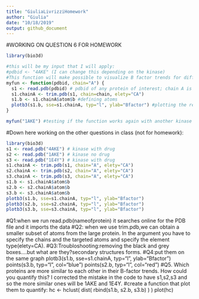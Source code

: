 ```yaml
---
title: "GiuliaLivrizziHomework"
author: "Giulia"
date: "10/18/2019"
output: github_document
---
```

#WORKING ON QUESTION 6 FOR HOMEWORK
```r
library(bio3d)
```
```r
#this will be my input that I will apply:
#pdbid <- "4AKE" (I can change this depending on the kinase)
#This function will make possible to visualize B factor trends for different proteins. 
myfun <- function(pdbid, chain="A") {
  s1 <- read.pdb(pdbid) # pdbid of any protein of interest; chain A is already defined
  s1.chainA <- trim.pdb(s1, chain=chain, elety="CA")
  s1.b <- s1.chainA$atom$b #defining atoms
  plotb3(s1.b, sse=s1.chainA, typ="l", ylab="Bfactor") #plotting the results.
}
```
```r
myfun("1AKE") #testing if the function works again with another kinase name
```


#Down here working on the other questions in class (not for homework):



```r
library(bio3d)
s1 <- read.pdb("4AKE") # kinase with drug
s2 <- read.pdb("1AKE") # kinase no drug
s3 <- read.pdb("1E4Y") # kinase with drug
s1.chainA <- trim.pdb(s1, chain="A", elety="CA")
s2.chainA <- trim.pdb(s2, chain="A", elety="CA")
s3.chainA <- trim.pdb(s3, chain="A", elety="CA")
s1.b <- s1.chainA$atom$b
s2.b <- s2.chainA$atom$b
s3.b <- s3.chainA$atom$b
plotb3(s1.b, sse=s1.chainA, typ="l", ylab="Bfactor")
plotb3(s2.b, sse=s2.chainA, typ="l", ylab="Bfactor")
plotb3(s3.b, sse=s3.chainA, typ="l", ylab="Bfactor")
```
#Q1:when we run read.pdb(nameofprotein) it  searches online for the PDB file and it imports the data
#Q2: when we use trim.pdb,we can obtain a smaller subset of atoms from the large protein. In the argument you have to specify the chains and the targeted atoms and specify the element type(elety=CA). 
#Q3:Troubloshooting:removing the black and grey boxes....but what are they?secondary structures forms. 
#Q4:put them on the same graph
plotb3(s1.b, sse=s1.chainA, typ="l", ylab="Bfactor")
points(s3.b, typ="l", col="blue")
points(s2.b, typ="l",  col="red")
#Q5. Which proteins are more similar to each other in their B-factor trends. How could you quantify this? I corrected the mistake in the code to have s1,s2,s3 and so the more similar ones will be 1AKE and 1E4Y. 
#create a function that plot them to quantify:
hc <- hclust( dist( rbind(s1.b, s2.b, s3.b) ) )
plot(hc)


